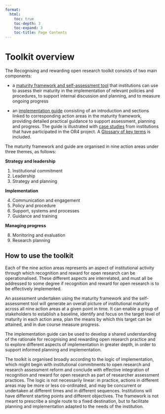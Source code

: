 ```yaml
---
format:
  html:
    toc: true
    toc-depth: 3
    toc-expand: 3
    toc-title: Page Contents
---
```


# Toolkit overview

The Recognising and rewarding open research toolkit consists of two main components:

- a [maturity framework and self-assessment tool](maturity-framework.qmd) that institutions can use to assess their maturity in the implementation of relevant policies and procedures, to support internal discussion and planning, and to measure ongoing progress 

- an [implementation guide](guide-contents.qmd) consisting of an introduction and sections linked to corresponding action areas in the maturity framework, providing detailed practical guidance to support assessment, planning and progress. The guide is illustrated with [case studies](case-studies.qmd) from institutions that have participated in the OR4 project. A [Glossary of key terms](glossary.qmd) is included.

The maturity framework and  guide are organised in nine action areas under three themes, as follows: 

**Strategy and leadership**

1. Institutional commitment
2. Leadership
3. Strategy and planning

**Implementation**

4. Communication and engagement
5. Policy and procedure
6. Support, systems and processes 
7. Guidance and training

**Managing progress**

8. Monitoring and evaluation
9. Research planning

## How to use the toolkit

Each of the nine action areas represents an aspect of institutional activity through which recognition and reward for open research can be operationalised. These different aspects are interrelated, and must all be addressed to some degree if recognition and reward for open research is to be effectively implemented. 

An assessment undertaken using the maturity framework and the self-assessment tool will generate an overall picture of institutional maturity across all nine action areas at a given point in time. It can enable a group of stakeholders to establish a baseline, identify and focus on the target level of maturity in each action area, plan the means by which this target can be attained, and in due course measure progress.

The implementation guide can be used to develop a shared understanding of the rationale for recognising and rewarding open research practice and to explore different aspects of implementation in greater depth, in order to support informed planning and implementation.

The toolkit is organised broadly according to the logic of implementation, which might begin with institutional commitments to open research and research assessment reform and conclude with effective integration of recognition and reward for open research as part of researcher assessment practices. The logic is not necessarily linear: in practice, actions in different areas may be more or less co-ordinated, and may be concurrent or undertaken at different times and in different sequences. Institutions will have different starting points and different objectives. The framework is not meant to prescribe a single route to a fixed destination, but to facilitate planning and implementation adapted to the needs of the institution. 


